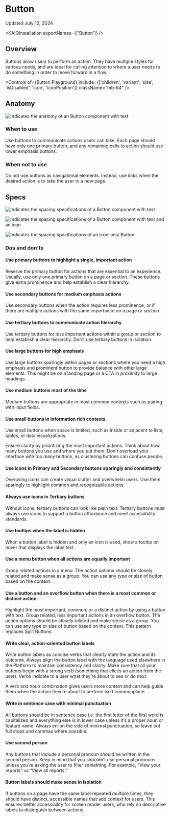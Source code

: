 
<Meta title="Components/Button/Usage Guidelines" />

# Button

Updated July 12, 2024

<ResourceLinks
  sourceCode="https://github.com/cultureamp/kaizen-design-system/tree/main/packages/components/src/Button"
  figma="https://www.figma.com/design/eZKEE5kXbEMY3lx84oz8iN/branch/sPhYSlgPScLOAOYfAbkaI5/%F0%9F%92%9C-Heart-UI-Kit?node-id=1929-17364&node-type=canvas&m=dev"
  apiSpecification="/?path=/docs/actions-button-button-next-api-specification--docs"
/>

<KAIOInstallation exportNames={['Button']} />

## Overview

Buttons allow users to perform an action. They have multiple styles for various needs, and are ideal for calling attention to where a user needs to do something in order to move forward in a flow.

<Canvas of={Button.Playground} />

<Controls
  of={Button.Playground}
  include={['children', 'variant', 'size', 'isDisabled', 'icon', 'iconPosition']}
  className="mb-64"
/>

## Anatomy

<img
  src={ButtonAnatomy}
  alt="Indicates the anatomy of an Button component with text"
  className="my-auto"
/>

### When to use

Use buttons to communicate actions users can take. Each page should have only one primary button, and any remaining calls to action should use lower emphasis buttons.

### When not to use

Do not use buttons as navigational elements. Instead, use links when the desired action is to take the user to a new page.

## Specs

<img
  src={ButtonSpec}
  alt="Indicates the spacing specifications of a Button component with text"
  className="my-auto"
/>

<img
  src={ButtonIconSpec}
  alt="Indicates the spacing specifications of a Button component with text and an icon"
  className="my-auto"
/>

<img
  src={ButtonIconOnlySpec}
  alt="Indicates the spacing specifications of an icon-only Button"
  className="my-auto"
/>

### Dos and don'ts

#### Use primary buttons to highlight a single, important action

Reserve the primary button for actions that are essential to an experience. Usually, use only one primary button on a page or section. These buttons give extra prominence and help establish a clear hierarchy.

<DosAndDonts>
  <DoOrDont story={Button.DoExamplePrimaryAndSecondary} />
  <DoOrDont story={Button.DontExamplePrimaryAndSecondary} isDont />
</DosAndDonts>

#### Use secondary buttons for medium emphasis actions

Use secondary buttons when the action requires less prominence, or if there are multiple actions with the same importance on a page or section.

#### Use tertiary buttons to communicate action hierarchy

Use tertiary buttons for less important actions within a group or section to help establish a clear hierarchy. Don't use tertiary buttons in isolation.

#### Use large buttons for high emphasis

Use large buttons sparingly within pages or sections where you need a high emphasis and prominent button to provide balance with other large elements. This might be on a landing page or a CTA in proximity to large headings.

<DosAndDonts>
  <DoOrDont story={Button.DoExampleCta} />
</DosAndDonts>

#### Use medium buttons most of the time

Medium buttons are appropriate in most common contexts such as pairing with input fields.

<DosAndDonts>
  <DoOrDont story={Button.DoExampleDefaultToMediumSize} />
  <DoOrDont story={Button.DontExampleDefaultToMediumSize} isDont />
</DosAndDonts>

#### Use small buttons in information rich contexts

Use small buttons when space is limited, such as inside or adjacent to lists, tables, or data visualizations.

Ensure clarity by prioritizing the most important actions. Think about how many buttons you use and where you put them. Don't overload your interface with too many buttons, as clustering buttons can confuse people.

#### Use icons in Primary and Secondary buttons sparingly and consistently

Overusing icons can create visual clutter and overwhelm users. Use them sparingly to highlight common and recognizable actions.

<DosAndDonts>
  <DoOrDont story={Button.DoExampleUseIconsSparingly} />
  <DoOrDont story={Button.DontExampleUseIconsSparingly} isDont />
</DosAndDonts>

#### Always use icons in Tertiary buttons

Without icons, tertiary buttons can look like plain text. Tertiary buttons must always use icons to support a button affordance and meet accessibility standards.

<DosAndDonts>
  <DoOrDont story={Button.DoExampleTertiaryButtonWithIcons} />
  <DoOrDont story={Button.DontExampleTertiaryButtonWithIcons} isDont />
</DosAndDonts>

#### Use tooltips when the label is hidden

When a button label is hidden and only an icon is used, show a tooltip on hover that displays the label text.

<DosAndDonts>
  <DoOrDont story={Button.DoExampleUseTooltips} />
  <DoOrDont story={Button.DontExampleUseTooltips} isDont />
</DosAndDonts>

#### Use a menu button when all actions are equally important

Group related actions in a menu. The action options should be closely related and make sense as a group. You can use any type or size of button based on the context.

<DosAndDonts>
  <DoOrDont story={Button.DoExampleMenuButton} />
</DosAndDonts>

#### Use a button and an overflow button when there is a most common or distinct action

Highlight the most important, common, or a distinct action by using a button with text. Group related, less important actions in an overflow button. The action options should be closely related and make sense as a group. You can use any type or size of button based on the context. This pattern replaces Split Buttons.

<DosAndDonts>
  <DoOrDont story={Button.DoExampleKebabMenuButton} />
</DosAndDonts>

#### Write clear, action-oriented button labels

Write button labels as concise verbs that clearly state the action and its outcome. Always align the button label with the language used elsewhere in the Platform to maintain consistency and clarity.
Make sure that all your buttons begin with a strong verb (something that elicits an action from the user). Verbs indicate to a user what they’re about to see or do next.

<DosAndDonts>
  <DoOrDont story={Button.DoExampleClearAndConciseLabels} />
  <DoOrDont story={Button.DontExampleClearAndConciseLabels} isDont />
</DosAndDonts>

A verb and noun combination gives users more context and can help guide them when the action they’re about to perform isn’t commonplace.

<DosAndDonts>
  <DoOrDont story={Button.DoExampleDeclareContext} />
  <DoOrDont story={Button.DontExampleDeclareContext} isDont />
</DosAndDonts>

#### Write in sentence case with minimal punctuation

All buttons should be in sentence case i.e. the first letter of the first word is capitalized and everything else is in lower case unless it’s a proper noun or feature name. Always err on the side of minimal punctuation, so leave out full stops and commas where possible.

<DosAndDonts>
  <DoOrDont story={Button.DoExampleMinimalPunctuation} />
  <DoOrDont story={Button.DontExampleMinimalPunctuation} isDont />
</DosAndDonts>

#### Use second person

Any buttons that include a personal pronoun should be written in the second person. Keep in mind that you shouldn’t use personal pronouns unless you’re asking the user to filter something. For example, “View your reports” vs “View all reports.”

<DosAndDonts>
  <DoOrDont story={Button.DoExampleSecondPerson} />
  <DoOrDont story={Button.DontExampleSecondPerson} isDont />
</DosAndDonts>

#### Button labels should make sense in isolation

If buttons on a page have the same label repeated multiple times, they should have distinct, accessible names that add context for users. This ensures better accessibility for screen reader users, who rely on descriptive labels to distinguish between actions.

<DosAndDonts>
  <DoOrDont story={Button.DoExampleFunctionalLabels} />
  <DoOrDont story={Button.DontExampleFunctionalLabels} isDont />
</DosAndDonts>
